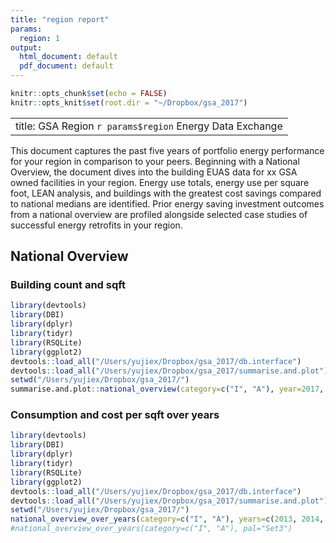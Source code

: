```yaml
---
title: "region report"
params:
  region: 1
output:
  html_document: default
  pdf_document: default
---
```


```r
knitr::opts_chunk$set(echo = FALSE)
knitr::opts_knit$set(root.dir = "~/Dropbox/gsa_2017")
```

---
title: GSA Region `r params$region` Energy Data Exchange
---

This document captures the past five years of portfolio energy performance for your region in comparison to your peers. Beginning with a National Overview, the document dives into the building EUAS data for xx GSA owned facilities in your region. Energy use
totals, energy use per square foot, LEAN analysis, and buildings with the greatest cost savings compared to national medians are identified. Prior energy saving investment outcomes from a national overview are profiled alongside selected case studies of
successful energy retrofits in your region.

## National Overview

### Building count and sqft

```r
library(devtools)
library(DBI)
library(dplyr)
library(tidyr)
library(RSQLite)
library(ggplot2)
devtools::load_all("/Users/yujiex/Dropbox/gsa_2017/db.interface")
devtools::load_all("/Users/yujiex/Dropbox/gsa_2017/summarise.and.plot")
setwd("/Users/yujiex/Dropbox/gsa_2017/")
summarise.and.plot::national_overview(category=c("I", "A"), year=2017, pal_values = c("#FFFFB3", "#8DD3C7"))
```

### Consumption and cost per sqft over years

```r
library(devtools)
library(DBI)
library(dplyr)
library(tidyr)
library(RSQLite)
library(ggplot2)
devtools::load_all("/Users/yujiex/Dropbox/gsa_2017/db.interface")
devtools::load_all("/Users/yujiex/Dropbox/gsa_2017/summarise.and.plot")
setwd("/Users/yujiex/Dropbox/gsa_2017/")
national_overview_over_years(category=c("I", "A"), years=c(2013, 2014, 2015, 2016, 2017), pal="Set3")
#national_overview_over_years(category=c("I", "A"), pal="Set3")
```
